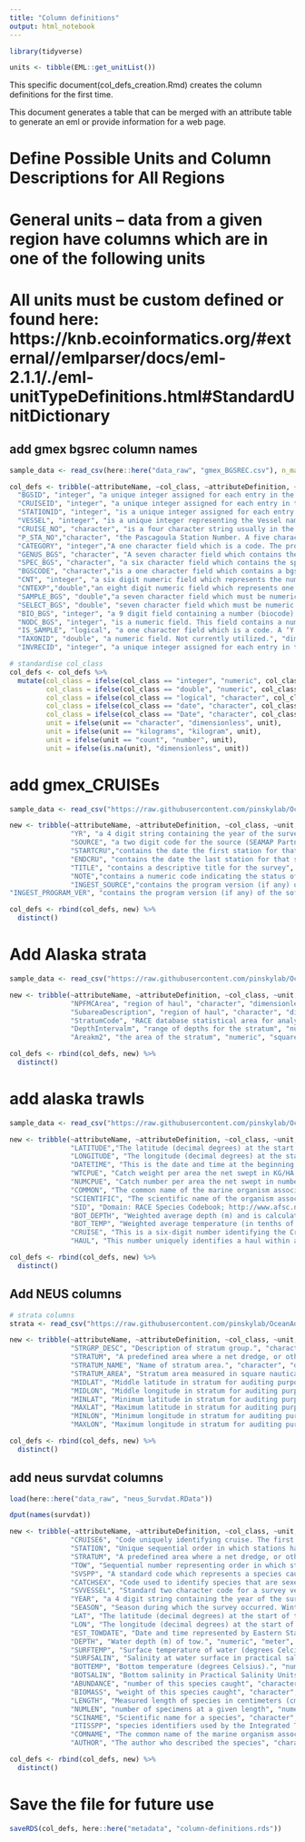 ```yaml
---
title: "Column definitions"
output: html_notebook
---
```

```r
library(tidyverse)

units <- tibble(EML::get_unitList())
```

This specific document(col_defs_creation.Rmd) creates the column definitions for the first time.

This document generates a table that can be merged with an attribute table to generate an eml or provide information for a web page.

# Define Possible Units and Column Descriptions for All Regions


# General units – data from a given region have columns which are in one of the following units
# All units must be custom defined or found here: https://knb.ecoinformatics.org/#external//emlparser/docs/eml-2.1.1/./eml-unitTypeDefinitions.html#StandardUnitDictionary

## add gmex bgsrec column names
```r
sample_data <- read_csv(here::here("data_raw", "gmex_BGSREC.csv"), n_max = 6)

col_defs <- tribble(~attributeName, ~col_class, ~attributeDefinition, ~unit,
  "BGSID", "integer", "a unique integer assigned for each entry in the BGSREC table", "dimensionless",
  "CRUISEID", "integer", "a unique integer assigned for each entry in the CRUISES table", "dimensionless", 
  "STATIONID", "integer", "is a unique integer assigned for each entry in the STAREC table.", "dimensionless",
  "VESSEL", "integer", "is a unique integer representing the Vessel name, from the VESSELS table", "dimensionless",
  "CRUISE_NO", "character", "is a four character string usually in the format YYXX. Such as 1304 for year 2013, fourth survey", NA,
  "P_STA_NO","character", "the Pascagoula Station Number. A five character string, using in the format of VVSSSS where VV is the vessel number and SSSS is a sequential count of the stations processed for that survey. The P_STA_NO entry should be unique for each STAREC entry per Cruise. P_STA_NO may repeat for different CRUISEIDS.", NA,
  "CATEGORY", "integer","A one character field which is a code. The program assigns a code to this field based on the first character value of the biocode number. A first position biocode digit which is ‘1’ is assigned a category code of ‘3’. A first position biocode digit which is ‘2’ is assigned a category code of ‘1’. All other first position biocode digits are assigned a category code of ‘2’. It may NOT be blank or null.", "dimensionless", 
  "GENUS_BGS", "character", "A seven character field which contains the genus part of the genus/species name. This field may not be blank and should contain a valid genus name. It may NOT be blank or null.", NA,
  "SPEC_BGS", "character", "a six character field which contains the species part of the genus/species name. It may be blank or null.", NA,
  "BGSCODE", "character","is a one character field which contains a bgs code. Valid values are T,E,C,S,I. It may be blank or null.", NA,
  "CNT", "integer", "a six digit numeric field which represents the number of genus/species sampled. This is an integer field. Value may be blank only when the genus/species was select. It must contain a value > 0 when genus/species was ‘sample’.", "count",
  "CNTEXP","double","an eight digit numeric field which represents one of two possible values. If the genus/species is sampled, this value is the extrapolated count of the genus/species. If the genus/species is a select, this value is the actual number of the genus/species that was selected. It may not be blank or null.", "count",
  "SAMPLE_BGS", "double","a seven character field which must be numeric. This field contains a number which must be in XXX.XXX format and represents weight in kilograms.", "kilograms", 
  "SELECT_BGS", "double", "seven character field which must be numeric. This field contains a number which must be in XXX.XXX format and represents select weight in kilograms. It may be blank or null.", "kilograms",
  "BIO_BGS", "integer", "a 9 digit field containing a number (biocode) which is based on the genus/species name.", "dimensionless",
  "NODC_BGS", "integer", "is a numeric field. This field contains a number which is based on the genus/species name. (Not Implemented/or used currently).", "dimensionless",
  "IS_SAMPLE", "logical", "a one character field which is a code. A ‘Y’ indicates when the genus/species is sampled. Sample records have a value in the count field and the sample field. An ‘N’ indicates the genus/species is select. Select records should have a value in the count expanded field and the select weight field. It may NOT be blank or null. It should contain either ‘Y’ or ‘N’.", NA, 
  "TAXONID", "double", "a numeric field. Not currently utilized.", "dimensionless", 
  "INVRECID", "integer", "a unique integer assigned for each entry in the INVREC table.", "dimensionless")

# standardise col_class
col_defs <- col_defs %>% 
  mutate(col_class = ifelse(col_class == "integer", "numeric", col_class),
         col_class = ifelse(col_class == "double", "numeric", col_class),
         col_class = ifelse(col_class == "logical", "character", col_class), 
         col_class = ifelse(col_class == "date", "character", col_class),
         col_class = ifelse(col_class == "Date", "character", col_class), 
         unit = ifelse(unit == "character", "dimensionless", unit),
         unit = ifelse(unit == "kilograms", "kilogram", unit),
         unit = ifelse(unit == "count", "number", unit),
         unit = ifelse(is.na(unit), "dimensionless", unit))

```

# add gmex_CRUISEs
```r

sample_data <- read_csv("https://raw.githubusercontent.com/pinskylab/OceanAdapt/master/data_raw/gmex_CRUISES.csv", n_max = 6)

new <- tribble(~attributeName, ~attributeDefinition, ~col_class, ~unit,
               "YR", "a 4 digit string containing the year of the survey", "character", "dimensionless",
               "SOURCE", "a two digit code for the source (SEAMAP Partner) that collected the data", "numeric", "dimensionless",
               "STARTCRU","contains the date the first station for that survey was sampled", "character", "dimensionless",
               "ENDCRU", "contains the date the last station for that survey was sampled", "character", "dimensionless",
               "TITLE", "contains a descriptive title for the survey", "character", "dimensionless",
               "NOTE","contains a numeric code indicating the status of the survey data. May be NULL", "character", "dimensionless",
               "INGEST_SOURCE","contains the program version (if any) used to export the survey data into a standardized format for importation.", "character", "dimensionless",
"INGEST_PROGRAM_VER", "contains the program version (if any) of the software utilized to import survey data.", "character", "dimensionless")

col_defs <- rbind(col_defs, new) %>% 
  distinct()
```
# Add Alaska strata
```r
sample_data <- read_csv("https://raw.githubusercontent.com/pinskylab/OceanAdapt/master/data_raw/ai_strata.csv", n_max = 6)

new <- tribble(~attributeName, ~attributeDefinition, ~col_class, ~unit,
               "NPFMCArea", "region of haul", "character", "dimensionless", 
               "SubareaDescription", "region of haul", "character", "dimensionless", 
               "StratumCode", "RACE database statistical area for analyzing data. Strata were designed using bathymetry and other measures of habitat and are unique to each survey series.", "numeric", "dimensionless", 
               "DepthIntervalm", "range of depths for the stratum", "numeric", "meter",
               "Areakm2", "the area of the stratum", "numeric", "squareKilometers")

col_defs <- rbind(col_defs, new) %>% 
  distinct()
```
# add alaska trawls
```r
sample_data <- read_csv("https://raw.githubusercontent.com/pinskylab/OceanAdapt/master/data_raw/ai1983_2000.csv", n_max = 6)

new <- tribble(~attributeName, ~attributeDefinition, ~col_class, ~unit,
               "LATITUDE","The latitude (decimal degrees) at the start of the haul", "numeric", "degree", 
               "LONGITUDE", "The longitude (decimal degrees) at the start of the haul", "numeric", "degree",
               "DATETIME", "This is the date and time at the beginning of the haul; This is the date and time at the beginning of the haul; For groundfish trawl data, this is the on-bottom time which is determined after we have looked at the bottom-contact sensor and net-mensuration plots. ", "character" , "dimensionless",
               "WTCPUE", "Catch weight per area the net swept in KG/HA.", "numeric", "kilogramsPerHectare", 
               "NUMCPUE", "Catch number per area the net swept in number/HA.", "numeric", "dimensionless", 
               "COMMON", "The common name of the marine organism associated with the SCIENTIFIC_NAME","character", "dimensionless", 
               "SCIENTIFIC", "The scientific name of the organism associated with the COMMON_NAME.", "character", "dimensionless", 
               "SID", "Domain: RACE Species Codebook; http://www.afsc.noaa.gov/RACE/groundfish/species_codebook.pdf", "numeric", "dimensionless", 
               "BOT_DEPTH", "Weighted average depth (m) and is calculated by adding GEAR_DEPTH to NET_HEIGHT. Prior to (year), before NET_HEIGHT was regularly measured, this value was obtained using either echosounder or bathythermograph.", "numeric", "meter", 
               "BOT_TEMP", "Weighted average temperature (in tenths of a degree Celsius) measured at the maximum depth of the headrope of the trawl. Null values indicate temperature not recoreded.", "numeric", "celsius",
               "CRUISE", "This is a six-digit number identifying the Cruise number. It is of the form: YYYY99 (where YYYY = year of the cruise; 99 = 2-digit number and is sequential; 01 denotes the first cruise that vessel made in this year, 02 is the second, etc.)", "character", "dimensionless", 
               "HAUL", "This number uniquely identifies a haul within a cruise. It is a sequential number, in chronological order of occurrence.", "numeric", "dimensionless")

col_defs <- rbind(col_defs, new) %>% 
  distinct()
```

## Add NEUS columns
```r


# strata columns
strata <- read_csv("https://raw.githubusercontent.com/pinskylab/OceanAdapt/master/data_raw/neus_strata.csv", n_max = 6)

new <- tribble(~attributeName, ~attributeDefinition, ~col_class, ~unit,
               "STRGRP_DESC", "Description of stratum group.", "character", "dimensionless",
               "STRATUM", "A predefined area where a net dredge, or other piece of gear was deployed. Code consists of 2 parts: Stratum group code number (2 bytes) and stratum number (3 bytes). Stratum group refers to if area fished is inshore or offshore North or South of Cape Hatteras or the type of cruise (shellfish, State of MA, offshore deepwater). The stratum number (third and fourth digits of code) refers to area defined by depth zone. See SVDBS.SVMSTRATA. The fifth digit of the code increases the length of the stratum number for revised strata after the Hague Line was established. Stratum group code: 01 = Trawl, offshore north of Hatteras; 02 = BIOM; 03 = Trawl, inshore north of Hatteras; 04 = Shrimp; 05 = Scotian shelf; 06 = Shellfish; 07 = Trawl, inshore south of Hatteras; 08 = Trawl, Offshore south of Hatteras; 09 = MA DMF; 99 = Offshore deepwater (outside the stratified area). A change in Bottom Trawl Stratum for the Gulf of Maine-Bay of Fundy has been in effect since Spring 1987, and may be summarized as follows: Previous strata: 01350; Present strata: 01351, 01352.", "character", "dimensionless",
               "STRATUM_NAME", "Name of stratum area.", "character", "dimensionless",
               "STRATUM_AREA", "Stratum area measured in square nautical miles.", "numeric", "dimensionless",
               "MIDLAT", "Middle latitude in stratum for auditing purposes.", "numeric", "dimensionless",
               "MIDLON", "Middle longitude in stratum for auditing purposes.", "numeric", "dimensionless",
               "MINLAT", "Minimum latitude in stratum for auditing purposes.", "numeric", "dimensionless",
               "MAXLAT", "Maximum latitude in stratum for auditing purposes.", "numeric", "dimensionless",
               "MINLON", "Minimum longitude in stratum for auditing purposes.", "numeric", "dimensionless",
               "MAXLON", "Maximum longitude in stratum for auditing purposes.", "numeric", "dimensionless")

col_defs <- rbind(col_defs, new) %>% 
  distinct()
```
## add neus survdat columns
```r
load(here::here("data_raw", "neus_Survdat.RData"))

dput(names(survdat))

new <- tribble(~attributeName, ~attributeDefinition, ~col_class, ~unit,
               "CRUISE6", "Code uniquely identifying cruise. The first four digits indicate the year and the last two digit uniquely identify the cruise within the year. The 5th byte signifies cruises other than groundfish: Shrimp survey = 7 (i.e. 201470), State of Massachusetts survey = 9 (i.e. 201491), Food habits = 5 (i.e.199554)", "character","dimensionless",
               "STATION", "Unique sequential order in which stations have been completed. Hangups and short tows each receive a non-repeated consecutive number.","character", "dimensionless",
               "STRATUM", "A predefined area where a net dredge, or other piece of gear was deployed. Code consists of 2 parts: Stratum group code number (2 bytes) and stratum number (3 bytes). Stratum group refers to if area fished is inshore or offshore North or South of Cape Hatteras or the type of cruise (shellfish, State of MA, offshore deepwater). The stratum number (third and fourth digits of code) refers to area defined by depth zone. See SVDBS.SVMSTRATA. The fifth digit of the code increases the length of the stratum number for revised strata after the Hague Line was established. Stratum group code: 01 = Trawl, offshore north of Hatteras; 02 = BIOM; 03 = Trawl, inshore north of Hatteras; 04 = Shrimp; 05 = Scotian shelf; 06 = Shellfish; 07 = Trawl, inshore south of Hatteras; 08 = Trawl, Offshore south of Hatteras; 09 = MA DMF; 99 = Offshore deepwater (outside the stratified area). A change in Bottom Trawl Stratum for the Gulf of Maine-Bay of Fundy has been in effect since Spring 1987, and may be summarized as follows: Previous strata: 01350; Present strata: 01351, 01352.","character", "dimensionless",
               "TOW", "Sequential number representing order in which station was selected within a stratum.", "character", "dimensionless",
               "SVSPP", "A standard code which represents a species caught in a trawl or dredge. Refer to the SVDBS.SVSPECIES_LIST (if you are looking at the OceanAdapt website, SVSPP.RData)", "character", "dimensionless",
               "CATCHSEX", "Code used to identify species that are sexed at the catch level. See SVDBS.SEX_CODES",  "character", "dimensionless",
               "SVVESSEL", "Standard two character code for a survey vessel. Refer to SVDBS.SV_VESSEL", "character", "dimensionless",
               "YEAR", "a 4 digit string containing the year of the survey", "character", "dimensionless",
               "SEASON", "Season during which the survey occurred. Winter, Spring, Summer, or Fall", "character", "dimensionless",
               "LAT", "The latitude (decimal degrees) at the start of the haul", "numeric", "degree",
               "LON", "The longitude (decimal degrees) at the start of the haul", "numeric", "degree",
               "EST_TOWDATE", "Date and time represented by Eastern Standard Time (EST) for the start of a tow or deployment.", "character", "dimensionless",
               "DEPTH", "Water depth (m) of tow.", "numeric", "meter",
               "SURFTEMP", "Surface temperature of water (degrees Celcius).", "numeric", "celsius",
               "SURFSALIN", "Salinity at water surface in practical salinity units (PSU).", "numeric", "dimensionless",
               "BOTTEMP", "Bottom temperature (degrees Celsius).", "numeric", "celsius", 
               "BOTSALIN", "Bottom salinity in Practical Salinity Units (PSU).", "numeric", "dimensionless",
               "ABUNDANCE", "number of this species caught", "character", "dimensionless",
               "BIOMASS", "weight of this species caught", "character", "dimensionless",
               "LENGTH", "Measured length of species in centimeters (cm). Measure method differs by species.", "numeric", "centimeter",
               "NUMLEN", "number of specimens at a given length", "numeric", "dimensionless", 
               "SCINAME", "Scientific name for a species", "character", "dimensionless", 
               "ITISSPP", "species identifiers used by the Integrated Taxonomic Information System (ITIS)", "character", "dimensionless", 
               "COMNAME", "The common name of the marine organism associated with the SCIENTIFIC_NAME", "character", "dimensionless", 
               "AUTHOR", "The author who described the species", "character", "dimensionless")

col_defs <- rbind(col_defs, new) %>% 
  distinct()

```


# Save the file for future use
```r
saveRDS(col_defs, here::here("metadata", "column-definitions.rds"))
```

